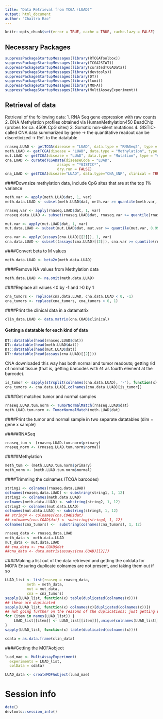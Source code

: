 ```yaml
---
title: "Data Retrieval from TCGA (LUAD)"
output: html_document
author: "Chaitra Rao"
---
```


```r
knitr::opts_chunk$set(error = TRUE, cache = TRUE, cache.lazy = FALSE)
```

## Necessary Packages

```r
suppressPackageStartupMessages(library(RTCGAToolbox))
suppressPackageStartupMessages(library(TCGA2STAT))
suppressPackageStartupMessages(library(curatedTCGAData))
suppressPackageStartupMessages(library(devtools))
suppressPackageStartupMessages(library(DT))
suppressPackageStartupMessages(library(lumi))
suppressPackageStartupMessages(library(MOFA))
suppressPackageStartupMessages(library(MultiAssayExperiment))
```

## Retrieval of data

Retrieval of the following data:
1. RNA Seq gene expression with raw counts
2. DNA Methylation profiles obtained via HumanMethylation450 BeadChip (probes for ca. 450K CpG sites)
3. Somatic non-silent mutations
4. GISTIC-called CNA data summarized by gene -> the quantitative readout can be discreticized -> Ref. to the datatable

```r
rnaseq.LUAD <- getTCGA(disease = "LUAD", data.type = "RNASeq2", type = "count")
meth.LUAD <- getTCGA(disease = "LUAD", data.type = "Methylation", type = "450K")
mut.LUAD <- getTCGA(disease = "LUAD", data.type = "Mutation", type = "somatic")
cna.LUAD <- curatedTCGAData(diseaseCode = "LUAD",
                        assays = "*GISTIC*",
                        dry.run = FALSE)
cna_LUAD <- getTCGA(disease="LUAD", data.type="CNA_SNP", clinical = TRUE)

```

####Downsize methylation data, include CpG sites that are at the top 1% variance

```r
meth.var <- apply(meth.LUAD$dat, 1, var)
meth.data.LUAD <- subset(meth.LUAD$dat, meth.var >= quantile(meth.var, 0.99, na.rm=T) & !is.na(meth.var))

```

```r
rnaseq.var <- apply(rnaseq.LUAD$dat, 1, var)
rnaseq.data.LUAD <- subset(rnaseq.LUAD$dat, rnaseq.var >= quantile(rnaseq.var, 0.99, na.rm=T) & !is.na(rnaseq.var))

```

```r
mut.var <- apply(mut.LUAD$dat, 1, var)
mut.data.LUAD <- subset(mut.LUAD$dat, mut.var >= quantile(mut.var, 0.99, na.rm=T) & !is.na(mut.var))

```

```r
cna.var <- apply((assays(cna.LUAD)[[2]]), 1, var)
cna.data.LUAD <- subset((assays(cna.LUAD)[[2]]), cna.var >= quantile(rnaseq.var, 0.99, na.rm=T) & !is.na(cna.var))

```


####Convert beta to M values

```r
meth.data.LUAD <- beta2m(meth.data.LUAD)
```

####Remove NA values from Methylation data

```r
meth.data.LUAD <- na.omit(meth.data.LUAD)
```

####Replace all values <0 by -1 and >0 by 1

```r
cna_tumors <- replace(cna.data.LUAD, cna.data.LUAD < 0, -1)
cna_tumors <- replace(cna_tumors, cna_tumors > 0, 1)
```

####Print the clinical data in a datamatrix

```r
clin_data.LUAD <- data.matrix(cna.COAD$clinical)
```

#### Getting a datatable for each kind of data

```r
DT::datatable(head(rnaseq.LUAD$dat))
DT::datatable(head(meth.LUAD$dat))
DT::datatable(head(mut.LUAD$dat))
DT::datatable(head(assays(cna.LUAD)[[2]]))
```

CNA downloaded this way has both normal and tumor readouts; getting rid of normal tissue (that is, getting barcodes with `01` as fourth element at the barcode).

```r
is_tumor <- sapply(strsplit(colnames(cna.data.LUAD), '-'), function(x) return(grepl('^01', x[4])))
cna_tumors <- cna.data.LUAD[,colnames(cna.data.LUAD)[is_tumor]]
```

####Get matched tumor and normal samples

```r
rnaseq.LUAD.tum.norm <- TumorNormalMatch(rnaseq.LUAD$dat)
meth.LUAD.tum.norm <- TumorNormalMatch(meth.LUAD$dat)

```

####Print the tumor and normal sample in two separate datatables (dim = gene x sample)

#####RNASeq

```r
rnaseq_tum <- (rnaseq.LUAD.tum.norm$primary)
rnaseq_norm <- (rnaseq.LUAD.tum.norm$normal)
```

#####Methylation

```r
meth_tum <- (meth.LUAD.tum.norm$primary)
meth_norm <- (meth.LUAD.tum.norm$normal)
```

####Trimming the colnames (TCGA barcodes)

```r
string1 <- colnames(rnaseq.data.LUAD)
colnames(rnaseq.data.LUAD) <- substring(string1, 1, 12)
string2 <- colnames(meth.data.LUAD)
colnames(meth.data.LUAD) <- substring(string2, 1, 12)
string3 <- colnames(mut.data.LUAD)
colnames(mut.data.LUAD) <- substring(string3, 1, 12)
## string4 <- colnames(cna.COAD$dat)
## colnames(cna.COAD$dat) <- substring(string4, 1, 12)
colnames(cna_tumors) <-  substring(colnames(cna_tumors), 1, 12)

```


```r
rnaseq_data <- rnaseq.data.LUAD
meth_data <- meth.data.LUAD
mut_data <- mut.data.LUAD
## cna_data <- cna.COAD$dat
##cna_data <- data.matrix(assays(cna.COAD)[[2]])

```

####Making a list out of the data retrieved and getting the coldata for MOFA
Ensuring duplicate colnames are not present, and taking them out if so

```r
LUAD_list <- list(rnaseq = rnaseq_data,
          meth = meth_data,
          mut = mut_data,
          cna = cna_tumors)
sapply(LUAD_list, function(x) table(duplicated(colnames(x))))
## these are duplicated
sapply(LUAD_list, function(x) colnames(x)[duplicated(colnames(x))])
## not going further on the reasons of the duplications: just getting unique stuff
for (item in names(LUAD_list)) {
    LUAD_list[[item]] <- LUAD_list[[item]][,unique(colnames(LUAD_list[[item]]))]
}
sapply(LUAD_list, function(x) table(duplicated(colnames(x))))
```

```r
cdata = as.data.frame(clin_data)
```

####Getting the MOFAobject

```r
luad_mae <- MultiAssayExperiment(
  experiments = LUAD_list, 
  colData = cdata)

LUAD_data <- createMOFAobject(luad_mae)

```

# Session info

```r
date()
devtools::session_info()
```




